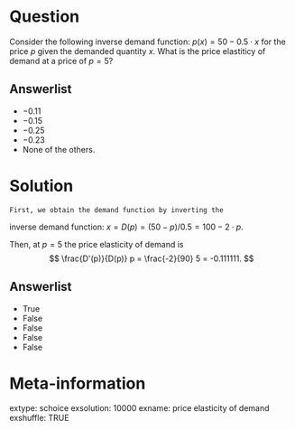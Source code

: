Question
========
Consider the following inverse demand function:
$p(x) = 50 - 0.5 \cdot x$ 
for the price $p$ given the demanded quantity $x$. What is the price elastiticy of demand at a price of $p = 5$?
    
Answerlist
----------
* $-0.11$
* $-0.15$
* $-0.25$
* $-0.23$
* None of the others.

Solution
========
    First, we obtain the demand function by inverting the
  inverse demand function:
    $x = D(p) = (50 - p)/0.5 = 100 - 2 \cdot p$.
  
  Then, at $p = 5$ the price elasticity of demand is
  $$
    \frac{D'(p)}{D(p)} p = \frac{-2}{90} 5 = -0.111111.
$$

Answerlist
----------
* True
* False
* False
* False
* False


Meta-information
================
extype: schoice
exsolution: 10000
exname: price elasticity of demand
exshuffle: TRUE